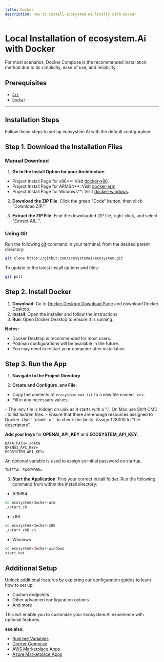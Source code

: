 ```yaml
---
title: Docker
description: How to install ecosystem.Ai locally with Docker
---
```


# Local Installation of ecosystem.Ai with Docker

For most scenarios, Docker Compose is the recommended installation method due to its simplicity, ease of use, and reliability.

## Prerequisites

- [`Git`](https://git-scm.com/downloads)
- [`Docker`](https://www.docker.com/products/docker-desktop/)

---

## Installation Steps

Follow these steps to set up ecosystem.Ai with the default configuration:

## Step 1. Download the Installation Files

### Manual Download

1. **Go to the Install Option for your Architecture**
 - Project Install Page for x86**: Visit [docker-x86](https://github.com/ecosystemai/ecosystem/tree/main/docker-x86).
 - Project Install Page for ARM64**: Visit [docker-arm](https://github.com/ecosystemai/ecosystem/tree/main/docker-arm).
 - Project Install Page for Windows**: Visit [docker-windows](https://github.com/ecosystemai/ecosystem/tree/main/docker-windows).

2. **Download the ZIP File**: Click the green "Code" button, then click "Download ZIP."

3. **Extract the ZIP File**: Find the downloaded ZIP file, right-click, and select "Extract All...".

### Using Git

Run the following [git](https://git-scm.com/) command in your terminal, from the desired parent directory:

```bash
git clone https://github.com/ecosystemai/ecosystem.git
```

To update to the latest install options and files:
```bash
git pull
```

## Step 2. Install Docker

1. **Download**: Go to [Docker Desktop Download Page](https://www.docker.com/products/docker-desktop) and download Docker Desktop.
2. **Install**: Open the installer and follow the instructions.
3. **Run**: Open Docker Desktop to ensure it is running.

**Notes:**
- Docker Desktop is recommended for most users.
- Podman configurations will be available in the future.
- You may need to restart your computer after installation.

## Step 3. Run the App

1. **Navigate to the Project Directory**

2. **Create and Configure .env File**:
 - Copy the contents of `ecosystem_env.txt` to a new file named `.env`.
 - Fill in any necessary values.

<Callout type="tip" title="Note">
    - The .env file is hidden on unix as it starts with a ".". On Mac use Shift CMD . to list hidden files.
    - Ensure that there are enough resources assigned to Docker. Use ```ulimit -a``` to check the limits. Assign 128000 to "file descriptors".
</Callout>

**Add your keys** for **OPENAI_API_KEY** and **ECOSYSTEM_API_KEY**.
```
DATA_PATH=./data
OPENAI_API_KEY=
ECOSYSTEM_API_KEY=
```
An optional variable is used to assign an initial password on startup.
```
INITIAL_PASSWORD=
```

3. **Start the Application**:
Find your correct install folder. Run the following command from within the install directory:
 - ARM64
 ```bash
 cd ecosystem/docker-arm
 ./start.sh
```

 - x86
 ```bash
 cd ecosystem/docker-x86
 ./start_x86.sh
```

 - Windows
 ```bash
 cd ecosystem\docker-windows
 start.bat
```

## Additional Setup

Unlock additional features by exploring our configuration guides to learn how to set up:

- Custom endpoints
- Other advanced configuration options
- And more

This will enable you to customize your ecosystem.Ai experience with optional features.

**see also:**
- [Runtime Variables](/docs/runtime/environment_variables)
- [Docker Compose](/docs/quick_start/docker)
- [AWS Marketplace Apps](/docs/marketplace/aws)
- [Azure Marketplace Apps](/docs/marketplace/azure)
